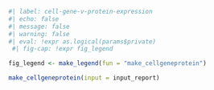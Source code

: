 
```r
#| label: cell-gene-v-protein-expression
#| echo: false
#| message: false
#| warning: false
#| eval: !expr as.logical(params$private)
 #| fig-cap: !expr fig_legend

fig_legend <- make_legend(fun = "make_cellgeneprotein")

make_cellgeneprotein(input = input_report)
```